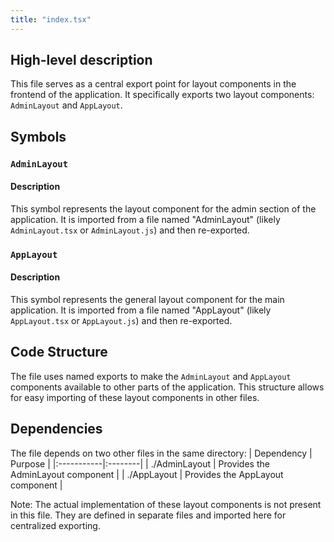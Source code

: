 ```yaml
---
title: "index.tsx"
---
```


## High-level description
This file serves as a central export point for layout components in the frontend of the application. It specifically exports two layout components: `AdminLayout` and `AppLayout`.

## Symbols

### `AdminLayout`
#### Description
This symbol represents the layout component for the admin section of the application. It is imported from a file named "AdminLayout" (likely `AdminLayout.tsx` or `AdminLayout.js`) and then re-exported.

### `AppLayout`
#### Description
This symbol represents the general layout component for the main application. It is imported from a file named "AppLayout" (likely `AppLayout.tsx` or `AppLayout.js`) and then re-exported.

## Code Structure
The file uses named exports to make the `AdminLayout` and `AppLayout` components available to other parts of the application. This structure allows for easy importing of these layout components in other files.

## Dependencies
The file depends on two other files in the same directory:
| Dependency | Purpose |
|:-----------|:--------|
| ./AdminLayout | Provides the AdminLayout component |
| ./AppLayout | Provides the AppLayout component |

Note: The actual implementation of these layout components is not present in this file. They are defined in separate files and imported here for centralized exporting.
